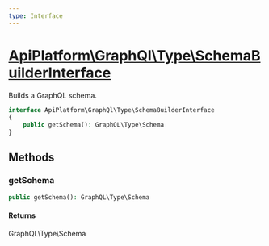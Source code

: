 ```yaml
---
type: Interface
---
```


# [ApiPlatform\GraphQl\Type\SchemaBuilderInterface](/docs/vmain/reference/GraphQl/Type/SchemaBuilderInterface)

Builds a GraphQL schema.


```php
interface ApiPlatform\GraphQl\Type\SchemaBuilderInterface
{
    public getSchema(): GraphQL\Type\Schema
}
```
## Methods

### getSchema



```php
public getSchema(): GraphQL\Type\Schema
```

#### Returns

GraphQL\Type\Schema
